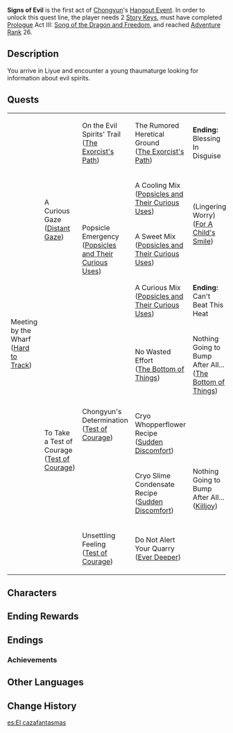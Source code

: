 {{Act Infobox
|image          = Story Card Hangout Chongyun.png
|type           = Hangout
|act            = I
|character      = Chongyun
|ARReq          = 26
|archonQuestReq = [[Prologue]] Act III: [[Song of the Dragon and Freedom]]
|keyReq         = 2
}}
'''Signs of Evil''' is the first act of [[Chongyun]]'s [[Hangout Event]]. In order to unlock this quest line, the player needs 2 [[Story Key]]s, must have completed [[Prologue]] Act III: [[Song of the Dragon and Freedom]], and reached [[Adventure Rank]] 26.

==Description==
You arrive in Liyue and encounter a young thaumaturge looking for information about evil spirits.

{{clr}}
==Quests==
{|class="wikitable"
|rowspan="8"|Meeting by the Wharf<br />([[Hard to Track]])
|rowspan="4"|A Curious Gaze<br />([[Distant Gaze]])
|On the Evil Spirits' Trail<br />([[The Exorcist's Path#On the Evil Spirits.27 Trail|The Exorcist's Path]])
|The Rumored Heretical Ground<br />([[The Exorcist's Path#The Rumored Heretical Ground|The Exorcist's Path]])
|'''Ending:''' Blessing In Disguise
|-
|rowspan="3"|Popsicle Emergency<br />([[Popsicles and Their Curious Uses]])
|A Cooling Mix<br />([[Popsicles and Their Curious Uses#A Cooling Mix|Popsicles and Their Curious Uses]])
|rowspan="2"|(Lingering Worry)<br />([[For A Child's Smile]])
|rowspan="2"|'''Ending:''' Idle Amusements
|-
|A Sweet Mix<br />([[Popsicles and Their Curious Uses#A Sweet Mix|Popsicles and Their Curious Uses]])
|-
|A Curious Mix<br />([[Popsicles and Their Curious Uses#A Curious Mix|Popsicles and Their Curious Uses]])
|'''Ending:''' Can't Beat This Heat
|-
|rowspan="4"|To Take a Test of Courage<br />([[Test of Courage]])
|rowspan="3"|Chongyun's Determination<br />([[Test of Courage]])
|No Wasted Effort<br />([[The Bottom of Things]])
|Nothing Going to Bump After All...<br />([[The Bottom of Things]])
|'''Ending:''' Nothing Gained
|-
|Cryo Whopperflower Recipe<br />([[Sudden Discomfort]])
|rowspan="3"|Nothing Going to Bump After All...<br />([[Killjoy]])
|As Yet Unresigned<br />([[Independent Actions]])
|'''Ending:''' Goodbyes
|-
|Cryo Slime Condensate Recipe<br />([[Sudden Discomfort]])
|rowspan="2"|'''Ending:''' Small Regrets
|-
|Unsettling Feeling<br />([[Test of Courage]])
|Do Not Alert Your Quarry<br />([[Ever Deeper]])
|}

==Characters==
{{Character Appearances|type=Hangout Event}}

==Ending Rewards==
{{Hangout Event Rewards
|1 hangout memory = {{Card|Adventure EXP|100}}<!--
------------------->{{Card|Hero's Wit|5}}<!--
------------------->{{Card|Cold Noodles with Mountain Delicacies|5}}
|2 hangout memory = {{Card|Adventure EXP|100}}<!--
------------------->{{Card|Primogem|20}}<!--
------------------->{{Card|Guide to Diligence|3}}
|3 hangout memory = {{Card|Adventure EXP|100}}<!--
------------------->{{Card|Hero's Wit|5}}<!--
------------------->{{Card|Shivada Jade Fragment|3}}
|4 hangout memory = {{Card|Adventure EXP|100}}<!--
------------------->{{Card|Primogem|20}}<!--
------------------->{{Card|Cold Noodles with Mountain Delicacies|5}}
|5 hangout memory = {{Card|Adventure EXP|100}}<!--
------------------->{{Card|Hero's Wit|5}}<!--
------------------->{{Card|Shivada Jade Fragment|3}}
|6 hangout memory = {{Card|Adventure EXP|100}}<!--
------------------->{{Card|Primogem|20}}<!--
------------------->{{Card|Guide to Diligence|3}}
}}

==Endings==
{{Hangout Event Endings
|character    = Chongyun
|act          = 1
|ending1      = Blessing In Disguise
|ending_alt1  = Blessing in Disguise
|ending1_text = "Comparatively speaking, the things you see and the events you encounter along the way are equally important rewards."
|ending2      = Idle Amusements
|ending2_text = Had it not been for your invitation, Chongyun would've never imagined that children like him so much.
|ending3      = Can't Beat This Heat
|ending3_text = His bravery and trustworthiness are truly remarkable, but despite that...
|ending4      = Nothing Gained
|ending4_text = There will always be those days when nothing goes to plan.
|ending5      = Goodbyes
|ending5_text = Thaumaturges have their own difficulties. Considering the circumstances, you might want to take the trouble on his behalf.
|ending6      = Small Regrets
|ending6_text = Just a small opportunity away from a satisfactory outcome.
}}

===Achievements===
{{Achievement Topic Table|quest=Signs of Evil|requirements=1}}

==Other Languages==
{{Other Languages
|en      = Signs of Evil
|zhs     = 寻妖觅邪记
|zhs_rm  = Xún Yāo Mì Xié Jì
|zht     = 尋妖覓邪記
|zht_rm  = Xún Yāo Mì Xié Jì
|zh_tl   = Seeking Monsters and Evil
|ja      = 尋妖探邪記
|ja_rm   = Jin'youtanjaki{{Assumed}}
|ja_tl   = An Account of Looking for Evil{{Sino}}
|ko      = 요마 추적록
|ko_rm   = 
|ko_tl   = 
|es      = El cazafantasmas
|es_tl   = 
|fr      = Chasseur de fantômes
|fr_tl   = Ghost Hunter
|ru      = Заметки о поиске злых духов
|ru_tl   = 
|th      = ตามล่าท้าปีศาจ
|th_rm   = 
|th_tl   = Hunting and Challenging Monsters
|vi      = Nhật Ký Tìm Kiếm Yêu Tà
|vi_tl   = 
|de      = Aufspüren böser Geister
|de_tl   = Track Down Evil Spirits
|id      = Mencari dan Membasmi Iblis
|id_tl   = Search and Purge Devil
|pt      = Eu Vejo um Espírito Maligno
|pt_tl   = 
}}

==Change History==
{{Change History|1.4}}

[[es:El cazafantasmas]]